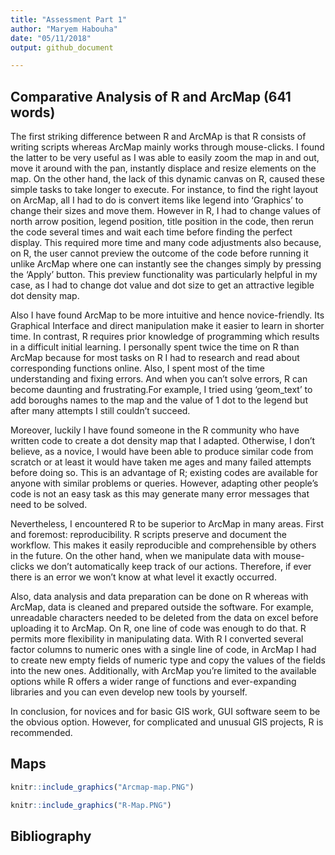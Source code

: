 ```yaml
---
title: "Assessment Part 1"
author: "Maryem Habouha"
date: "05/11/2018"
output: github_document

---
```


## Comparative Analysis of R and ArcMap (641 words)

The first striking difference between R and ArcMAp is that R consists of writing scripts whereas ArcMap mainly works through mouse-clicks. I found the latter to be very useful as I was able to easily zoom the map in and out, move it around with the pan, instantly displace and resize elements on the map. On the other hand, the lack of this dynamic canvas on R, caused these simple tasks to take longer to execute. For instance, to find the right layout on ArcMap, all I had to do is convert items like legend into 'Graphics' to change their sizes and move them. However in R, I had to change values of north arrow position, legend position, title position in the code, then rerun the code several times and wait each time before finding the perfect display. This required more time and many code adjustments also because, on R, the user cannot preview the outcome of the code before running it unlike ArcMap where one can instantly see the changes simply by pressing the 'Apply' button. This preview functionality was particularly helpful in my case, as I had to change dot value and dot size to get an attractive legible dot density map.  

Also I have found ArcMap to be more intuitive and hence novice-friendly. Its Graphical Interface and direct manipulation make it easier to learn in shorter time. In contrast, R requires prior knowledge of programming which results in a difficult initial learning. I personally spent twice the time on R than ArcMap because for most tasks on R I had to research and read about corresponding functions online. Also, I spent most of the time understanding and fixing errors. And when you can't solve errors, R can become daunting and frustrating.For example, I tried using 'geom_text' to add boroughs names to the map and the value of 1 dot to the legend but after many attempts I still couldn't succeed.

Moreover, luckily I have found someone in the R community who have written code to create a dot density map that I adapted. Otherwise, I don't believe, as a novice, I would have been able to produce similar code from scratch or at least it would have taken me ages and many failed attempts before doing so. This is an advantage of R; existing codes are available for anyone with similar problems or queries.  However, adapting other people's code is not an easy task as this may generate many error messages that need to be solved.   

Nevertheless, I encountered R to be superior to ArcMap in many areas. First and foremost: reproducibility. R scripts preserve and document the workflow. This makes it easily reproducible and comprehensible by others in the future. On the other hand, when we manipulate data with mouse-clicks we don't automatically keep track of our actions. Therefore, if ever there is an error we won't know at what level it exactly occurred.  

Also, data analysis and data preparation can be done on R whereas with ArcMap, data is cleaned and prepared outside the software. For example, unreadable characters needed to be deleted from the data on excel before uploading it to ArcMap. On R, one line of code was enough to do that. R permits more flexibility in manipulating data. With R I converted several factor columns to numeric ones with a single line of code, in ArcMap I had to create new empty fields of numeric type and copy the values of the fields into the new ones. Additionally, with ArcMap you're limited to the available options while R offers a wider range of functions and ever-expanding libraries and you can even develop new tools by yourself.

In conclusion, for novices and for basic GIS work, GUI software seem to be the obvious option. However, for complicated and unusual GIS projects, R is recommended.  


## Maps


```r
knitr::include_graphics("Arcmap-map.PNG")
```



```r
knitr::include_graphics("R-Map.PNG")
```


## Bibliography